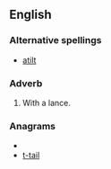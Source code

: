 ==English==

===Alternative spellings===
* [[atilt]]

===Adverb===
{{en-adv}}

# With a lance.

===Anagrams===
* {{alphagram|ailtt}}
* [[t-tail#English|t-tail]]